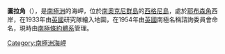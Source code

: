 {{coord|60|43|S|45|40|W|display=title}}

'''圖拉角'''（{{lang-en|Thulla Point}}），是[[南極洲|南極洲]]的海岬，位於[[南奧克尼群島|南奧克尼群島]]的[[西格尼島|西格尼島]]，處於[[耶布森角|耶布森角]]西岸，在1933年由[[英國|英國]]研究隊繪入地圖，在1954年由[[英國|英國]]南極名稱諮詢委員會命名，現時由[[南極條約體系|南極條約體系]]管理。
 
{{Antarctica-geo-stub}}
[[Category:南極洲海岬|Category:南極洲海岬]]